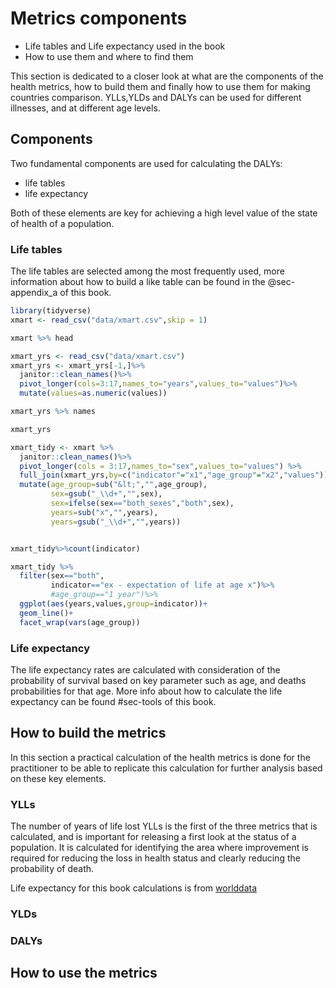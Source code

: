 # Metrics components {#sec-metrics_hm}

-   Life tables and Life expectancy used in the book
-   How to use them and where to find them

This section is dedicated to a closer look at what are the components of the health metrics, how to build them and finally how to use them for making countries comparison. YLLs,YLDs and DALYs can be used for different illnesses, and at different age levels.

## Components

Two fundamental components are used for calculating the DALYs:

- life tables
- life expectancy

Both of these elements are key for achieving a high level value of the state of health of a population.

### Life tables

The life tables are selected among the most frequently used, more information about how to build a like table can be found in the @sec-appendix_a of this book.

```r
library(tidyverse)
xmart <- read_csv("data/xmart.csv",skip = 1)

xmart %>% head
```

```r
xmart_yrs <- read_csv("data/xmart.csv")
xmart_yrs <- xmart_yrs[-1,]%>%
  janitor::clean_names()%>%
  pivot_longer(cols=3:17,names_to="years",values_to="values")%>%
  mutate(values=as.numeric(values))

xmart_yrs %>% names
```

```r
xmart_yrs
```

```r
xmart_tidy <- xmart %>%
  janitor::clean_names()%>%
  pivot_longer(cols = 3:17,names_to="sex",values_to="values") %>% 
  full_join(xmart_yrs,by=c("indicator"="x1","age_group"="x2","values")) %>%
  mutate(age_group=sub("&lt;","",age_group),
         sex=gsub("_\\d+","",sex),
         sex=ifelse(sex=="both_sexes","both",sex),
         years=sub("x","",years),
         years=gsub("_\\d+","",years))


xmart_tidy%>%count(indicator)
```

```r
xmart_tidy %>%
  filter(sex=="both",
         indicator=="ex - expectation of life at age x")%>%
         #age_group=="1 year")%>%
  ggplot(aes(years,values,group=indicator))+
  geom_line()+
  facet_wrap(vars(age_group))
```

### Life expectancy

The life expectancy rates are calculated with consideration of the probability of survival based on key parameter such as age, and deaths probabilities for that age. More info about how to calculate the life expectancy can be found #sec-tools of this book.

## How to build the metrics

In this section a practical calculation of the health metrics is done for the practitioner to be able to replicate this calculation for further analysis based on these key elements.

### YLLs

The number of years of life lost YLLs is the first of the three metrics that is calculated, and is important for releasing a first look at the status of a population. It is calculated for identifying the area where improvement is required for reducing the loss in health status and clearly reducing the probability of death.

Life expectancy for this book calculations is from [worlddata](https://www.worlddata.info/life-expectancy.php#by-population)

### YLDs

### DALYs

## How to use the metrics
